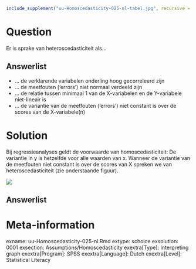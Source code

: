 ```r
include_supplement("uu-Homoscedasticity-025-nl-tabel.jpg", recursive = TRUE)
```



Question
========
  
Er is sprake van heteroscedasticiteit als…

Answerlist
----------
*	… de verklarende variabelen onderling hoog gecorreleerd zijn
*	… de meetfouten (‘errors’) niet normaal verdeeld zijn
*	… de relatie tussen minimaal 1 van de X-variabelen en de Y-variabele niet-lineair is
*	… de variantie van de meetfouten (‘errors’) niet constant is over de scores van de X-variabele(n) 


Solution
========
Bij regressieanalyses geldt de voorwaarde van homoscedasticiteit: De variantie in y is hetzelfde voor alle waarden van x. Wanneer de variantie van de meetfouten niet constant is over de scores van X spreken we van heteroscedasticiteit (zie onderstaande figuur).

![](uu-Homoscedasticity-025-nl-tabel.jpg)

Answerlist
----------



Meta-information
================
exname: uu-Homoscedasticity-025-nl.Rmd
extype: schoice
exsolution: 0001
exsection: Assumptions/Homoscedasticity
exextra[Type]: Interpreting graph
exextra[Program]: SPSS
exextra[Language]: Dutch
exextra[Level]: Statistical Literacy

